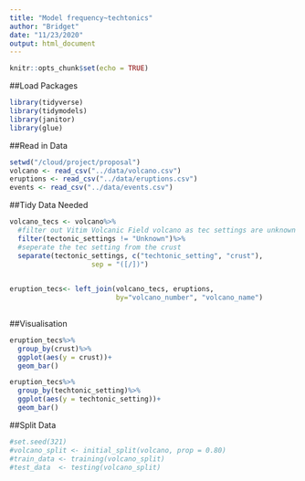 ```yaml
---
title: "Model frequency~techtonics"
author: "Bridget"
date: "11/23/2020"
output: html_document
---
```


```r
knitr::opts_chunk$set(echo = TRUE)
```

##Load Packages
```r
library(tidyverse)
library(tidymodels)
library(janitor)
library(glue)
```

##Read in Data

```r
setwd("/cloud/project/proposal")
volcano <- read_csv("../data/volcano.csv")
eruptions <- read_csv("../data/eruptions.csv")
events <- read_csv("../data/events.csv")

```

##Tidy Data Needed
```r
volcano_tecs <- volcano%>%
  #filter out Vitim Volcanic Field volcano as tec settings are unknown
  filter(tectonic_settings != "Unknown")%>%
  #seperate the tec setting from the crust 
  separate(tectonic_settings, c("techtonic_setting", "crust"),
                    sep = "([/])")
  
```

```r
eruption_tecs<- left_join(volcano_tecs, eruptions,
                          by="volcano_number", "volcano_name")
  
```

##Visualisation
```r
eruption_tecs%>%
  group_by(crust)%>%
  ggplot(aes(y = crust))+
  geom_bar()
```  

```r
eruption_tecs%>%
  group_by(techtonic_setting)%>%
  ggplot(aes(y = techtonic_setting))+
  geom_bar()


```

##Split Data
```r
#set.seed(321)
#volcano_split <- initial_split(volcano, prop = 0.80)
#train_data <- training(volcano_split)
#test_data  <- testing(volcano_split)

```






















